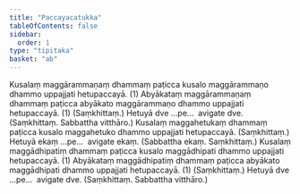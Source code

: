 ```yaml
---
title: "Paccayacatukka"
tableOfContents: false
sidebar:
  order: 1
type: "tipitaka"
basket: "ab"
---
```



<DynamicBreadcrumb />

<Division number="67">

<Paragraph number="224">
Kusalaṃ maggārammaṇaṃ dhammaṃ paṭicca kusalo maggārammaṇo dhammo uppajjati hetupaccayā. (1)
</Paragraph>

<Paragraph number="225">
Abyākataṃ maggārammaṇaṃ dhammaṃ paṭicca abyākato maggārammaṇo dhammo uppajjati hetupaccayā. (1) (Saṃkhittaṃ.)
</Paragraph>

<Paragraph number="226">
Hetuyā dve …pe…  avigate dve. (Saṃkhittaṃ. Sabbattha vitthāro.)
</Paragraph>

</Division>
<Division number="68">

<Paragraph number="227">
Kusalaṃ maggahetukaṃ dhammaṃ paṭicca kusalo maggahetuko dhammo uppajjati hetupaccayā. (Saṃkhittaṃ.)
</Paragraph>

<Paragraph number="228">
Hetuyā ekaṃ …pe…  avigate ekaṃ. (Sabbattha ekaṃ. Saṃkhittaṃ.)
</Paragraph>

</Division>
<Division number="69">

<Paragraph number="229">
Kusalaṃ maggādhipatiṃ dhammaṃ paṭicca kusalo maggādhipati dhammo uppajjati hetupaccayā. (1)
</Paragraph>

<Paragraph number="230">
Abyākataṃ maggādhipatiṃ dhammaṃ paṭicca abyākato maggādhipati dhammo uppajjati hetupaccayā. (1) (Saṃkhittaṃ.)
</Paragraph>

<Paragraph number="231">
Hetuyā dve …pe…  avigate dve. (Saṃkhittaṃ. Sabbattha vitthāro.)
</Paragraph>
</Division>